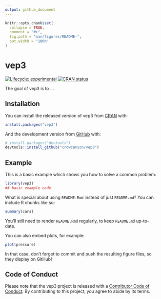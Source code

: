```yaml
---
output: github_document
---
```


<!-- README.md is generated from README.Rmd. Please edit that file -->

```r
knitr::opts_chunk$set(
  collapse = TRUE,
  comment = "#>",
  fig.path = "man/figures/README-",
  out.width = "100%"
)
```

# vep3

<!-- badges: start -->
[![Lifecycle: experimental](https://img.shields.io/badge/lifecycle-experimental-orange.svg)](https://www.tidyverse.org/lifecycle/#experimental)
[![CRAN status](https://www.r-pkg.org/badges/version/vep3)](https://CRAN.R-project.org/package=vep3)
<!-- badges: end -->

The goal of vep3 is to ...

## Installation

You can install the released version of vep3 from [CRAN](https://CRAN.R-project.org) with:

``` r
install.packages("vep3")
```

And the development version from [GitHub](https://github.com/) with:

``` r
# install.packages("devtools")
devtools::install_github("crowcanyon/vep3")
```
## Example

This is a basic example which shows you how to solve a common problem:

```r
library(vep3)
## basic example code
```

What is special about using `README.Rmd` instead of just `README.md`? You can include R chunks like so:

```r
summary(cars)
```

You'll still need to render `README.Rmd` regularly, to keep `README.md` up-to-date.

You can also embed plots, for example:

```r
plot(pressure)
```

In that case, don't forget to commit and push the resulting figure files, so they display on GitHub!

## Code of Conduct
  
Please note that the vep3 project is released with a [Contributor Code of Conduct](https://contributor-covenant.org/version/2/0/CODE_OF_CONDUCT.html). By contributing to this project, you agree to abide by its terms.
